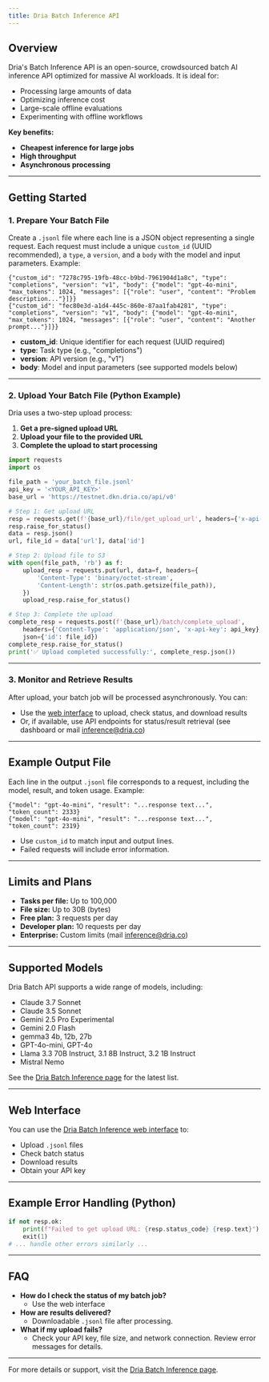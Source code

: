 ```yaml
---
title: Dria Batch Inference API
---
```



## Overview

Dria's Batch Inference API is an open-source, crowdsourced batch AI inference API optimized for massive AI workloads. It is ideal for:
- Processing large amounts of data
- Optimizing inference cost
- Large-scale offline evaluations
- Experimenting with offline workflows

**Key benefits:**
- **Cheapest inference for large jobs**
- **High throughput**
- **Asynchronous processing**

---

## Getting Started

### 1. Prepare Your Batch File

Create a `.jsonl` file where each line is a JSON object representing a single request. Each request must include a unique `custom_id` (UUID recommended), a `type`, a `version`, and a `body` with the model and input parameters. Example:

```jsonl
{"custom_id": "7278c795-19fb-48cc-b9bd-7961904d1a8c", "type": "completions", "version": "v1", "body": {"model": "gpt-4o-mini", "max_tokens": 1024, "messages": [{"role": "user", "content": "Problem description..."}]}}
{"custom_id": "fec80e3d-a1d4-445c-860e-87aa1fab4281", "type": "completions", "version": "v1", "body": {"model": "gpt-4o-mini", "max_tokens": 1024, "messages": [{"role": "user", "content": "Another prompt..."}]}}
```

- **custom_id**: Unique identifier for each request (UUID required)
- **type**: Task type (e.g., "completions")
- **version**: API version (e.g., "v1")
- **body**: Model and input parameters (see supported models below)

---

### 2. Upload Your Batch File (Python Example)

Dria uses a two-step upload process:
1. **Get a pre-signed upload URL**
2. **Upload your file to the provided URL**
3. **Complete the upload to start processing**

```python
import requests
import os

file_path = 'your_batch_file.jsonl'
api_key = '<YOUR_API_KEY>'
base_url = 'https://testnet.dkn.dria.co/api/v0'

# Step 1: Get upload URL
resp = requests.get(f'{base_url}/file/get_upload_url', headers={'x-api-key': api_key})
resp.raise_for_status()
data = resp.json()
url, file_id = data['url'], data['id']

# Step 2: Upload file to S3
with open(file_path, 'rb') as f:
    upload_resp = requests.put(url, data=f, headers={
        'Content-Type': 'binary/octet-stream',
        'Content-Length': str(os.path.getsize(file_path)),
    })
    upload_resp.raise_for_status()

# Step 3: Complete the upload
complete_resp = requests.post(f'{base_url}/batch/complete_upload',
    headers={'Content-Type': 'application/json', 'x-api-key': api_key},
    json={'id': file_id})
complete_resp.raise_for_status()
print('✅ Upload completed successfully:', complete_resp.json())
```

---

### 3. Monitor and Retrieve Results

After upload, your batch job will be processed asynchronously. You can:
- Use the [web interface](https://dria.co/batch-inference) to upload, check status, and download results
- Or, if available, use API endpoints for status/result retrieval (see dashboard or mail inference@dria.co)

---

## Example Output File

Each line in the output `.jsonl` file corresponds to a request, including the model, result, and token usage. Example:

```jsonl
{"model": "gpt-4o-mini", "result": "...response text...", "token_count": 2333}
{"model": "gpt-4o-mini", "result": "...response text...", "token_count": 2319}
```

- Use `custom_id` to match input and output lines.
- Failed requests will include error information.

---

## Limits and Plans

- **Tasks per file:** Up to 100,000
- **File size:** Up to 30B (bytes)
- **Free plan:** 3 requests per day
- **Developer plan:** 10 requests per day
- **Enterprise:** Custom limits (mail inference@dria.co)

---

## Supported Models

Dria Batch API supports a wide range of models, including:
- Claude 3.7 Sonnet
- Claude 3.5 Sonnet
- Gemini 2.5 Pro Experimental
- Gemini 2.0 Flash
- gemma3 4b, 12b, 27b
- GPT-4o-mini, GPT-4o
- Llama 3.3 70B Instruct, 3.1 8B Instruct, 3.2 1B Instruct
- Mistral Nemo

See the [Dria Batch Inference page](https://dria.co/batch-inference) for the latest list.

---

## Web Interface

You can use the [Dria Batch Inference web interface](https://dria.co/batch-inference) to:
- Upload `.jsonl` files
- Check batch status
- Download results
- Obtain your API key

---

## Example Error Handling (Python)

```python
if not resp.ok:
    print(f"Failed to get upload URL: {resp.status_code} {resp.text}")
    exit(1)
# ... handle other errors similarly ...
```

---

## FAQ

- **How do I check the status of my batch job?**
  - Use the web interface
- **How are results delivered?**
  - Downloadable `.jsonl` file after processing.
- **What if my upload fails?**
  - Check your API key, file size, and network connection. Review error messages for details.

---

For more details or support, visit the [Dria Batch Inference page](https://dria.co/batch-inference).
